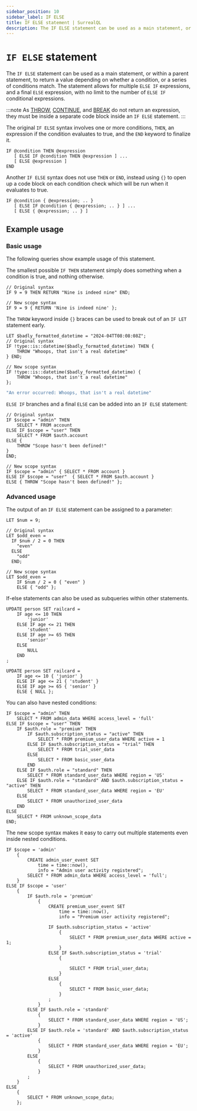 ```yaml
---
sidebar_position: 10
sidebar_label: IF ELSE
title: IF ELSE statement | SurrealQL
description: The IF ELSE statement can be used as a main statement, or within a parent statement, to return a value depending on whether a condition, or a series of conditions match.
---
```


# `IF ELSE` statement

The `IF ELSE` statement can be used as a main statement, or within a parent statement, to return a value depending on whether a condition, or a series of conditions match. The statement allows for multiple `ELSE IF` expressions, and a final `ELSE` expression, with no limit to the number of `ELSE IF` conditional expressions.

:::note
As [THROW](/docs/surrealdb/surrealql/statements/throw), [CONTINUE](/docs/surrealdb/surrealql/statements/continue), and [BREAK](/docs/surrealdb/surrealql/statements/break) do not return an expression, they must be inside a separate code block inside an `IF ELSE` statement.
:::

The original `IF ELSE` syntax involves one or more conditions, `THEN`, an expression if the condition evaluates to true, and the `END` keyword to finalize it.

```surql title="SurrealQL IF/THEN/END syntax"
IF @condition THEN @expression
   [ ELSE IF @condition THEN @expression ] ...
   [ ELSE @expression ]
END
```

Another `IF ELSE` syntax does not use `THEN` or `END`, instead using `{}` to open up a code block on each condition check which will be run when it evaluates to true.

```surql title="SurrealQL IF with code block syntax"
IF @condition { @expression; .. }
   [ ELSE IF @condition { @expression; .. } ] ...
   [ ELSE { @expression; .. } ]
```

## Example usage


### Basic usage

The following queries show example usage of this statement.

The smallest possible `IF THEN` statement simply does something when a condition is true, and nothing otherwise.

```surql
// Original syntax
IF 9 = 9 THEN RETURN "Nine is indeed nine" END;

// New scope syntax
IF 9 = 9 { RETURN 'Nine is indeed nine' };
```

The `THROW` keyword inside `{}` braces can be used to break out of an `IF LET` statement early.

```surql
LET $badly_formatted_datetime = "2024-04TT08:08:08Z";
// Original syntax
IF !type::is::datetime($badly_formatted_datetime) THEN {
    THROW "Whoops, that isn't a real datetime"
} END;

// New scope syntax
IF !type::is::datetime($badly_formatted_datetime) {
    THROW "Whoops, that isn't a real datetime"
};
```

```bash title="Response"
"An error occurred: Whoops, that isn't a real datetime"
```

`ELSE IF` branches and a final `ELSE` can be added into an `IF ELSE` statement:

```surql
// Original syntax
IF $scope = "admin" THEN
	SELECT * FROM account
ELSE IF $scope = "user" THEN
	SELECT * FROM $auth.account
ELSE {
    THROW "Scope hasn't been defined!"
}
END;

// New scope syntax
IF $scope = "admin" { SELECT * FROM account }
ELSE IF $scope = "user"  { SELECT * FROM $auth.account }
ELSE { THROW "Scope hasn't been defined!" };
```

### Advanced usage

The output of an `IF ELSE` statement can be assigned to a parameter:

```surql
LET $num = 9;

// Original syntax
LET $odd_even =
  IF $num / 2 = 0 THEN
    "even"
  ELSE
    "odd"
  END;

// New scope syntax
LET $odd_even = 
    IF $num / 2 = 0 { "even" } 
    ELSE { "odd" };
```

If-else statements can also be used as subqueries within other statements.

```surql
UPDATE person SET railcard =
	IF age <= 10 THEN
		'junior'
	ELSE IF age <= 21 THEN
		'student'
	ELSE IF age >= 65 THEN
		'senior'
	ELSE
		NULL
	END
;

UPDATE person SET railcard =
    IF age <= 10 { 'junior' }
    ELSE IF age <= 21 { 'student' }
    ELSE IF age >= 65 { 'senior' }
    ELSE { NULL };
```

You can also have nested conditions:

```surql
IF $scope = "admin" THEN
    SELECT * FROM admin_data WHERE access_level = 'full'
ELSE IF $scope = "user" THEN
    IF $auth.role = "premium" THEN
        IF $auth.subscription_status = "active" THEN
            SELECT * FROM premium_user_data WHERE active = 1
        ELSE IF $auth.subscription_status = "trial" THEN
            SELECT * FROM trial_user_data
        ELSE
            SELECT * FROM basic_user_data
        END
    ELSE IF $auth.role = "standard" THEN
        SELECT * FROM standard_user_data WHERE region = 'US'
    ELSE IF $auth.role = "standard" AND $auth.subscription_status = "active" THEN
        SELECT * FROM standard_user_data WHERE region = 'EU'
    ELSE
        SELECT * FROM unauthorized_user_data
    END
ELSE
    SELECT * FROM unknown_scope_data
END;
```

The new scope syntax makes it easy to carry out multiple statements even inside nested conditions.

```surql
IF $scope = 'admin'
	{
        CREATE admin_user_event SET 
            time = time::now(),
            info = "Admin user activity registered";
		SELECT * FROM admin_data WHERE access_level = 'full';
	}
ELSE IF $scope = 'user'
	{
		IF $auth.role = 'premium'
			{
                CREATE premium_user_event SET 
                    time = time::now(),
                    info = "Premium user activity registered";

				IF $auth.subscription_status = 'active'
					{
						SELECT * FROM premium_user_data WHERE active = 1;
					}
				ELSE IF $auth.subscription_status = 'trial'
					{
                        
						SELECT * FROM trial_user_data;
					}
				ELSE
					{
						SELECT * FROM basic_user_data;
					}
				;
			}
		ELSE IF $auth.role = 'standard'
			{
				SELECT * FROM standard_user_data WHERE region = 'US';
			}
		ELSE IF $auth.role = 'standard' AND $auth.subscription_status = 'active'
			{
				SELECT * FROM standard_user_data WHERE region = 'EU';
			}
		ELSE
			{
				SELECT * FROM unauthorized_user_data;
			}
		;
	}
ELSE
	{
		SELECT * FROM unknown_scope_data;
	};
```